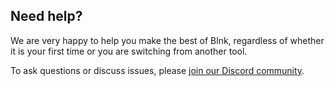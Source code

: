 ## Need help?

We are very happy to help you make the best of Blnk, regardless of whether it is your first time or you are switching from another tool.

To ask questions or discuss issues, please [join our Discord community](https://discord.gg/7WNv94zPpx).